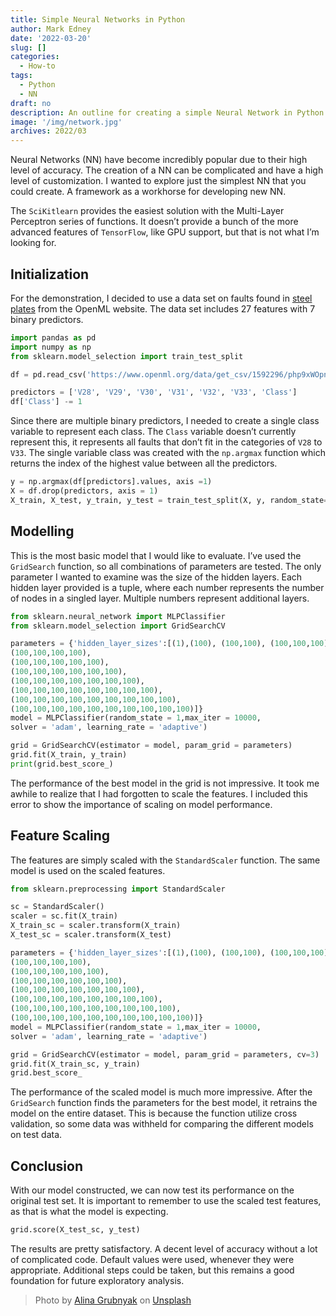 ```yaml
---
title: Simple Neural Networks in Python
author: Mark Edney
date: '2022-03-20'
slug: []
categories: 
  - How-to
tags:
  - Python
  - NN
draft: no
description: An outline for creating a simple Neural Network in Python
image: '/img/network.jpg'
archives: 2022/03
---
```


Neural Networks (NN) have become incredibly popular due to their high level of accuracy. The creation of a NN can be complicated and have a high level of customization. I wanted to explore just the simplest NN that you could create. A framework as a workhorse for developing new NN. 

The `SciKitlearn` provides the easiest solution with the Multi-Layer Perceptron series of functions. It doesn't provide a bunch of the more advanced features of `TensorFlow`, like GPU support, but that is not what I'm looking for. 

## Initialization

For the demonstration, I decided to use a data set on faults found in [steel plates](https://www.openml.org/d/1504) from the OpenML website. The data set includes 27 features with 7 binary predictors.

```python
import pandas as pd
import numpy as np
from sklearn.model_selection import train_test_split

df = pd.read_csv('https://www.openml.org/data/get_csv/1592296/php9xWOpn')

predictors = ['V28', 'V29', 'V30', 'V31', 'V32', 'V33', 'Class']
df['Class'] -= 1 
```

Since there are multiple binary predictors, I needed to create a single class variable to represent each class. The `Class` variable doesn't currently represent this, it represents all faults that don't fit in the categories of `V28` to `V33`. The single variable class was created with the `np.argmax` function which returns the index of the highest value between all the predictors.
```python
y = np.argmax(df[predictors].values, axis =1)
X = df.drop(predictors, axis = 1)
X_train, X_test, y_train, y_test = train_test_split(X, y, random_state=1)
```

## Modelling

This is the most basic model that I would like to evaluate. I've used the `GridSearch` function, so all combinations of parameters are tested. The only parameter I wanted to examine was the size of the hidden layers. Each hidden layer provided is a tuple, where each number represents the number of nodes in a singled layer. Multiple numbers represent additional layers.  

```python
from sklearn.neural_network import MLPClassifier
from sklearn.model_selection import GridSearchCV

parameters = {'hidden_layer_sizes':[(1),(100), (100,100), (100,100,100), 
(100,100,100,100), 
(100,100,100,100,100), 
(100,100,100,100,100,100), 
(100,100,100,100,100,100,100),
(100,100,100,100,100,100,100,100),
(100,100,100,100,100,100,100,100,100),
(100,100,100,100,100,100,100,100,100,100)]}
model = MLPClassifier(random_state = 1,max_iter = 10000, 
solver = 'adam', learning_rate = 'adaptive')

grid = GridSearchCV(estimator = model, param_grid = parameters)
grid.fit(X_train, y_train)
print(grid.best_score_)
```
The performance of the best model in the grid is not impressive. It took me awhile to realize that I had forgotten to scale the features. I included this error to show the importance of scaling on model performance. 

## Feature Scaling

The features are simply scaled with the `StandardScaler` function. The same model is used on the scaled features.  

```python
from sklearn.preprocessing import StandardScaler

sc = StandardScaler()
scaler = sc.fit(X_train)
X_train_sc = scaler.transform(X_train)
X_test_sc = scaler.transform(X_test)

parameters = {'hidden_layer_sizes':[(1),(100), (100,100), (100,100,100), 
(100,100,100,100), 
(100,100,100,100,100), 
(100,100,100,100,100,100), 
(100,100,100,100,100,100,100),
(100,100,100,100,100,100,100,100),
(100,100,100,100,100,100,100,100,100),
(100,100,100,100,100,100,100,100,100,100)]}
model = MLPClassifier(random_state = 1,max_iter = 10000, 
solver = 'adam', learning_rate = 'adaptive')

grid = GridSearchCV(estimator = model, param_grid = parameters, cv=3)
grid.fit(X_train_sc, y_train)
grid.best_score_
```
The performance of the scaled model is much more impressive. After the `GridSearch` function finds the parameters for the best model, it retrains the model on the entire dataset. This is because the function utilize cross validation, so some data was withheld for comparing the different models on test data.

## Conclusion

With our model constructed, we can now test its performance on the original test set. It is important to remember to use the scaled test features, as that is what the model is expecting. 
```python
grid.score(X_test_sc, y_test)
```
The results are pretty satisfactory. A decent level of accuracy without a lot of complicated code. Default values were used, whenever they were appropriate. Additional steps could be taken, but this remains a good foundation for future exploratory analysis.

> Photo by [Alina Grubnyak](https://unsplash.com/@alinnnaaaa?utm_source=unsplash&utm_medium=referral&utm_content=creditCopyText) on [Unsplash](https://unsplash.com/s/photos/neural-networks?utm_source=unsplash&utm_medium=referral&utm_content=creditCopyText)